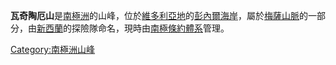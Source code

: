 {{coord|73|16|S|163|8|E|display=title}}

'''瓦奇陶厄山'''是[[南極洲|南極洲]]的山峰，位於[[維多利亞地|維多利亞地]]的[[彭內爾海岸|彭內爾海岸]]，屬於[[梅薩山脈|梅薩山脈]]的一部分，由[[新西蘭|新西蘭]]的探險隊命名，現時由[[南極條約體系|南極條約體系]]管理。

{{Antarctica-geo-stub}}
[[Category:南極洲山峰|Category:南極洲山峰]]
